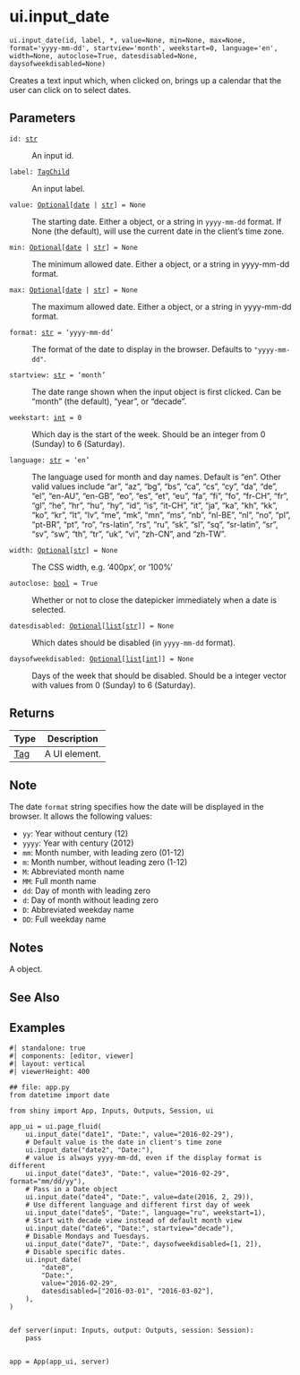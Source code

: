 # ui.input_date { #shiny.ui.input_date }

`ui.input_date(id, label, *, value=None, min=None, max=None, format='yyyy-mm-dd', startview='month', weekstart=0, language='en', width=None, autoclose=True, datesdisabled=None, daysofweekdisabled=None)`

Creates a text input which, when clicked on, brings up a calendar that the user can
click on to select dates.

## Parameters

<code><span class="parameter-name">id</span><span class="parameter-annotation-sep">:</span> <span class="parameter-annotation">[str](`str`)</span></code>

:   An input id.

<code><span class="parameter-name">label</span><span class="parameter-annotation-sep">:</span> <span class="parameter-annotation">[TagChild](`htmltools.TagChild`)</span></code>

:   An input label.

<code><span class="parameter-name">value</span><span class="parameter-annotation-sep">:</span> <span class="parameter-annotation">[Optional](`typing.Optional`)\[[date](`datetime.date`) \| [str](`str`)\]</span> <span class="parameter-default-sep">=</span> <span class="parameter-default">None</span></code>

:   The starting date. Either a [](:class:`~datetime.date`) object, or a string in
    `yyyy-mm-dd` format. If None (the default), will use the current date in the
    client's time zone.

<code><span class="parameter-name">min</span><span class="parameter-annotation-sep">:</span> <span class="parameter-annotation">[Optional](`typing.Optional`)\[[date](`datetime.date`) \| [str](`str`)\]</span> <span class="parameter-default-sep">=</span> <span class="parameter-default">None</span></code>

:   The minimum allowed date. Either a [](:class:`~datetime.date`) object, or a string in
    yyyy-mm-dd format.

<code><span class="parameter-name">max</span><span class="parameter-annotation-sep">:</span> <span class="parameter-annotation">[Optional](`typing.Optional`)\[[date](`datetime.date`) \| [str](`str`)\]</span> <span class="parameter-default-sep">=</span> <span class="parameter-default">None</span></code>

:   The maximum allowed date. Either a [](:class:`~datetime.date`) object, or a string in
    yyyy-mm-dd format.

<code><span class="parameter-name">format</span><span class="parameter-annotation-sep">:</span> <span class="parameter-annotation">[str](`str`)</span> <span class="parameter-default-sep">=</span> <span class="parameter-default">'yyyy-mm-dd'</span></code>

:   The format of the date to display in the browser. Defaults to `"yyyy-mm-dd"`.

<code><span class="parameter-name">startview</span><span class="parameter-annotation-sep">:</span> <span class="parameter-annotation">[str](`str`)</span> <span class="parameter-default-sep">=</span> <span class="parameter-default">'month'</span></code>

:   The date range shown when the input object is first clicked. Can be "month" (the
    default), "year", or "decade".

<code><span class="parameter-name">weekstart</span><span class="parameter-annotation-sep">:</span> <span class="parameter-annotation">[int](`int`)</span> <span class="parameter-default-sep">=</span> <span class="parameter-default">0</span></code>

:   Which day is the start of the week. Should be an integer from 0 (Sunday) to 6
    (Saturday).

<code><span class="parameter-name">language</span><span class="parameter-annotation-sep">:</span> <span class="parameter-annotation">[str](`str`)</span> <span class="parameter-default-sep">=</span> <span class="parameter-default">'en'</span></code>

:   The language used for month and day names. Default is "en". Other valid values
    include "ar", "az", "bg", "bs", "ca", "cs", "cy", "da", "de", "el", "en-AU",
    "en-GB", "eo", "es", "et", "eu", "fa", "fi", "fo", "fr-CH", "fr", "gl", "he",
    "hr", "hu", "hy", "id", "is", "it-CH", "it", "ja", "ka", "kh", "kk", "ko", "kr",
    "lt", "lv", "me", "mk", "mn", "ms", "nb", "nl-BE", "nl", "no", "pl", "pt-BR",
    "pt", "ro", "rs-latin", "rs", "ru", "sk", "sl", "sq", "sr-latin", "sr", "sv",
    "sw", "th", "tr", "uk", "vi", "zh-CN", and "zh-TW".

<code><span class="parameter-name">width</span><span class="parameter-annotation-sep">:</span> <span class="parameter-annotation">[Optional](`typing.Optional`)\[[str](`str`)\]</span> <span class="parameter-default-sep">=</span> <span class="parameter-default">None</span></code>

:   The CSS width, e.g. '400px', or '100%'

<code><span class="parameter-name">autoclose</span><span class="parameter-annotation-sep">:</span> <span class="parameter-annotation">[bool](`bool`)</span> <span class="parameter-default-sep">=</span> <span class="parameter-default">True</span></code>

:   Whether or not to close the datepicker immediately when a date is selected.

<code><span class="parameter-name">datesdisabled</span><span class="parameter-annotation-sep">:</span> <span class="parameter-annotation">[Optional](`typing.Optional`)\[[list](`list`)\[[str](`str`)\]\]</span> <span class="parameter-default-sep">=</span> <span class="parameter-default">None</span></code>

:   Which dates should be disabled (in `yyyy-mm-dd` format).

<code><span class="parameter-name">daysofweekdisabled</span><span class="parameter-annotation-sep">:</span> <span class="parameter-annotation">[Optional](`typing.Optional`)\[[list](`list`)\[[int](`int`)\]\]</span> <span class="parameter-default-sep">=</span> <span class="parameter-default">None</span></code>

:   Days of the week that should be disabled. Should be a integer vector with values
    from 0 (Sunday) to 6 (Saturday).

## Returns

| Type                   | Description   |
|------------------------|---------------|
| [Tag](`htmltools.Tag`) | A UI element. |

## Note

The date ``format`` string specifies how the date will be displayed in the browser.
It allows the following values:

- ``yy``: Year without century (12)
- ``yyyy``: Year with century (2012)
- ``mm``: Month number, with leading zero (01-12)
- ``m``: Month number, without leading zero (1-12)
- ``M``: Abbreviated month name
- ``MM``: Full month name
- ``dd``: Day of month with leading zero
- ``d``: Day of month without leading zero
- ``D``: Abbreviated weekday name
- ``DD``: Full weekday name



## Notes

::: {.callout-note title="Server value"}
A [](:class:`~datetime.date`) object.
:::



## See Also

[](:func:`~shiny.ui.update_date`)
[](:func:`~shiny.ui.input_date_range`)

## Examples

```shinylive-python
#| standalone: true
#| components: [editor, viewer]
#| layout: vertical
#| viewerHeight: 400

## file: app.py
from datetime import date

from shiny import App, Inputs, Outputs, Session, ui

app_ui = ui.page_fluid(
    ui.input_date("date1", "Date:", value="2016-02-29"),
    # Default value is the date in client's time zone
    ui.input_date("date2", "Date:"),
    # value is always yyyy-mm-dd, even if the display format is different
    ui.input_date("date3", "Date:", value="2016-02-29", format="mm/dd/yy"),
    # Pass in a Date object
    ui.input_date("date4", "Date:", value=date(2016, 2, 29)),
    # Use different language and different first day of week
    ui.input_date("date5", "Date:", language="ru", weekstart=1),
    # Start with decade view instead of default month view
    ui.input_date("date6", "Date:", startview="decade"),
    # Disable Mondays and Tuesdays.
    ui.input_date("date7", "Date:", daysofweekdisabled=[1, 2]),
    # Disable specific dates.
    ui.input_date(
        "date8",
        "Date:",
        value="2016-02-29",
        datesdisabled=["2016-03-01", "2016-03-02"],
    ),
)


def server(input: Inputs, output: Outputs, session: Session):
    pass


app = App(app_ui, server)
```